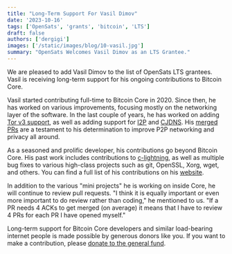 ```yaml
---
title: "Long-Term Support For Vasil Dimov"
date: '2023-10-16'
tags: ['OpenSats', 'grants', 'bitcoin', 'LTS']
draft: false
authors: ['dergigi']
images: ['/static/images/blog/10-vasil.jpg']
summary: "OpenSats Welcomes Vasil Dimov as an LTS Grantee."
---
```


We are pleased to add Vasil Dimov to the list of OpenSats LTS grantees. Vasil is
receiving long-term support for his ongoing contributions to Bitcoin Core.

Vasil started contributing full-time to Bitcoin Core in 2020. Since then, he has
worked on various improvements, focusing mostly on the networking layer of the
software. In the last couple of years, he has worked on adding [Tor v3
support](https://github.com/bitcoin/bitcoin/issues/18884), as well as adding
support for [I2P](https://github.com/bitcoin/bitcoin/pull/20685) and
[CJDNS](https://github.com/bitcoin/bitcoin/pull/23077). His [merged
PRs](https://github.com/bitcoin/bitcoin/pulls?q=is%3Apr+author%3Avasild+is%3Aclosed+sort%3Aupdated-desc)
are a testament to his determination to improve P2P networking and privacy all
around.

As a seasoned and prolific developer, his contributions go beyond Bitcoin Core.
His past work includes contributions to
[c-lightning](https://github.com/ElementsProject/lightning/commits?author=vasild),
as well as multiple bug fixes to various high-class projects such as git,
OpenSSL, Xorg, wget, and others. You can find a full list of his contributions
on his
[website](https://people.freebsd.org/~vd/cv/_/vdcv.html#open_source_contribution_others).

In addition to the various "mini projects" he is working on inside Core, he will
continue to review pull requests. "I think it is equally important or even more
important to do review rather than coding," he mentioned to us. "If a PR needs 4
ACKs to get merged (on average) it means that I have to review 4 PRs for each PR
I have opened myself."

Long-term support for Bitcoin Core developers and similar load-bearing internet
people is made possible by generous donors like you. If you want to make a
contribution, please [donate to the general
fund](https://opensats.org/projects/general_fund).

